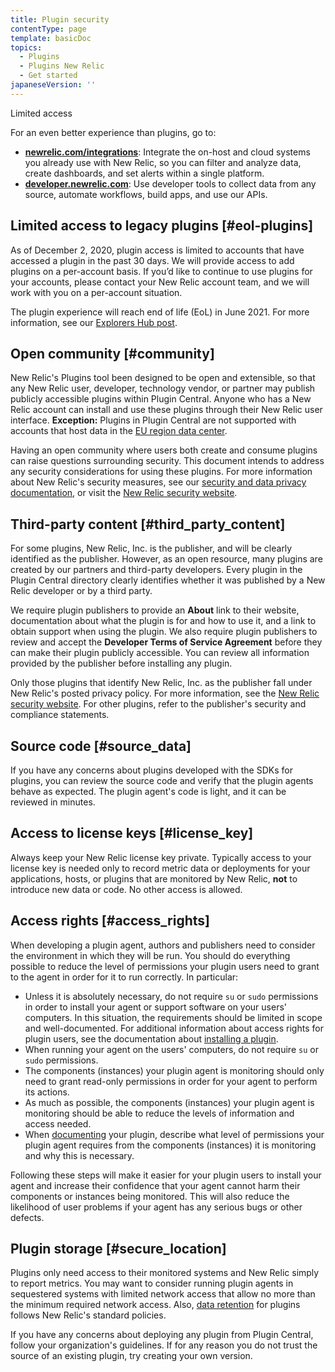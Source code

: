```yaml
---
title: Plugin security
contentType: page
template: basicDoc
topics:
  - Plugins
  - Plugins New Relic
  - Get started
japaneseVersion: ''
---
```


Limited access

<Callout variant="important">
  For an even better experience than plugins, go to:

  * **[newrelic.com/integrations](https://newrelic.com/integrations)**: Integrate the on-host and cloud systems you already use with New Relic, so you can filter and analyze data, create dashboards, and set alerts within a single platform.
  * **[developer.newrelic.com](https://developer.newrelic.com)**: Use developer tools to collect data from any source, automate workflows, build apps, and use our APIs.
</Callout>

## Limited access to legacy plugins [#eol-plugins]

As of December 2, 2020, plugin access is limited to accounts that have accessed a plugin in the past 30 days. We will provide access to add plugins on a per-account basis. If you’d like to continue to use plugins for your accounts, please contact your New Relic account team, and we will work with you on a per-account situation.

The plugin experience will reach end of life (EoL) in June 2021. For more information, see our [Explorers Hub post](https://discuss.newrelic.com/t/first-notice-limiting-access-to-new-relic-plugins/121832).

## Open community [#community]

New Relic's Plugins tool been designed to be open and extensible, so that any New Relic user, developer, technology vendor, or partner may publish publicly accessible plugins within Plugin Central. Anyone who has a New Relic account can install and use these plugins through their New Relic user interface. **Exception:** Plugins in Plugin Central are not supported with accounts that host data in the [EU region data center](/docs/using-new-relic/welcome-new-relic/get-started/our-eu-us-region-data-centers).

Having an open community where users both create and consume plugins can raise questions surrounding security. This document intends to address any security considerations for using these plugins. For more information about New Relic's security measures, see our [security and data privacy documentation](/docs/security/new-relic-security/data-privacy/data-privacy-new-relic), or visit the [New Relic security website](https://newrelic.com/security).

## Third-party content [#third_party_content]

For some plugins, New Relic, Inc. is the publisher, and will be clearly identified as the publisher. However, as an open resource, many plugins are created by our partners and third-party developers. Every plugin in the Plugin Central directory clearly identifies whether it was published by a New Relic developer or by a third party.

We require plugin publishers to provide an **About** link to their website, documentation about what the plugin is for and how to use it, and a link to obtain support when using the plugin. We also require plugin publishers to review and accept the **Developer Terms of Service Agreement** before they can make their plugin publicly accessible. You can review all information provided by the publisher before installing any plugin.

Only those plugins that identify New Relic, Inc. as the publisher fall under New Relic's posted privacy policy. For more information, see the [New Relic security website](https://newrelic.com/security). For other plugins, refer to the publisher's security and compliance statements.

## Source code [#source_data]

If you have any concerns about plugins developed with the SDKs for plugins, you can review the source code and verify that the plugin agents behave as expected. The plugin agent's code is light, and it can be reviewed in minutes.

## Access to license keys [#license_key]

Always keep your New Relic license key private. Typically access to your license key is needed only to record metric data or deployments for your applications, hosts, or plugins that are monitored by New Relic, **not** to introduce new data or code. No other access is allowed.

## Access rights [#access_rights]

When developing a plugin agent, authors and publishers need to consider the environment in which they will be run. You should do everything possible to reduce the level of permissions your plugin users need to grant to the agent in order for it to run correctly. In particular:

* Unless it is absolutely necessary, do not require `su` or `sudo` permissions in order to install your agent or support software on your users' computers. In this situation, the requirements should be limited in scope and well-documented. For additional information about access rights for plugin users, see the documentation about [installing a plugin](/docs/plugins/installing-a-plugin).
* When running your agent on the users' computers, do not require `su` or `sudo` permissions.
* The components (instances) your plugin agent is monitoring should only need to grant read-only permissions in order for your agent to perform its actions.
* As much as possible, the components (instances) your plugin agent is monitoring should be able to reduce the levels of information and access needed.
* When [documenting](/docs/plugin-dev/documenting-your-plugin) your plugin, describe what level of permissions your plugin agent requires from the components (instances) it is monitoring and why this is necessary.

Following these steps will make it easier for your plugin users to install your agent and increase their confidence that your agent cannot harm their components or instances being monitored. This will also reduce the likelihood of user problems if your agent has any serious bugs or other defects.

## Plugin storage [#secure_location]

Plugins only need access to their monitored systems and New Relic simply to report metrics. You may want to consider running plugin agents in sequestered systems with limited network access that allow no more than the minimum required network access. Also, [data retention](/docs/accounts/original-accounts-billing/product-based-pricing/overview-data-retention-components) for plugins follows New Relic's standard policies.

If you have any concerns about deploying any plugin from Plugin Central, follow your organization's guidelines. If for any reason you do not trust the source of an existing plugin, try creating your own version.
